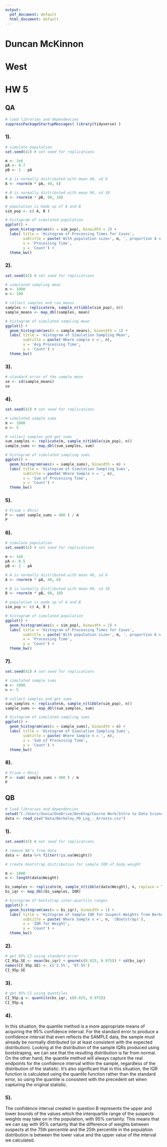 ```yaml
---
output:
  pdf_document: default
  html_document: default
---
```

# Duncan McKinnon
# West
# HW 5

## QA

```r
# load libraries and dependencies
suppressPackageStartupMessages( library(tidyverse) )
```


### 1).

```r
# simulate population
set.seed(42) # set seed for replications

m <- 1e6
pA <- 0.7
pB <- 1 - pA

# A is normally distributed with mean 40, sd 6
A <- rnorm(m * pA, 40, 6)

# B is normally distributed with mean 90, sd 10
B <- rnorm(m * pB, 90, 10)

# population is made up of A and B
sim_pop <- c( A, B )

# histogram of simulated population
ggplot() +
  geom_histogram(aes(x = sim_pop), binwidth = 2) +
  labs( title = 'Histogram of Processing Times for Cases',
        subtitle = paste('With population size=', m, ', proportion A =', pA, ', proportion B =', pB), 
        x = 'Processing Time',
        y = 'Count') +
  theme_bw()

```

### 2).

```r
set.seed(42) # set seed for replications

# simulated sampling mean 
m <- 1000
n <- 100

# collect samples and run means
samples <- replicate(m, sample_n(tibble(sim_pop), n))
sample_means <- map_dbl(samples, mean)

# histogram of simulated sampling mean
ggplot() +
  geom_histogram(aes(x = sample_means), binwidth = 1) +
  labs( title = 'Histogram of Simulation Sampling Mean',
        subtitle = paste('Where sample n =', n),
        x = 'Avg Processing Time',
        y = 'Count') +
  theme_bw()
```

### 3).

```r
# standard error of the sample mean
se <- sd(sample_means)
se
```

### 4).

```r
set.seed(42) # set seed for replications

# simulated sample sums
m <- 1000
n <- 5

# collect samples and get sums
sum_samples <- replicate(m, sample_n(tibble(sim_pop), n))
sample_sums <- map_dbl(sum_samples, sum)

# histogram of simulated sampling sums
ggplot() +
  geom_histogram(aes(x = sample_sums), binwidth = n) +
  labs( title = 'Histogram of Simulation Sampling Sums',
        subtitle = paste('Where Sample n = ', n),
        x = 'Sum of Processing Time',
        y = 'Count') +
  theme_bw()
```

### 5).

```r
# P(sum > 8hrs)
P <- sum( sample_sums > 480 ) / m
P
```

### 6).

```r
# simulate population
set.seed(42) # set seed for replications

m <- 1e6
pA <- 0.5
pB <- 1 - pA

# A is normally distributed with mean 40, sd 6
A <- rnorm(m * pA, 40, 6)

# B is normally distributed with mean 90, sd 10
B <- rnorm(m * pB, 90, 10)

# population is made up of A and B
sim_pop <- c( A, B )

# histogram of simulated population
ggplot() +
  geom_histogram(aes(x = sim_pop), binwidth = 2) +
  labs( title = 'Histogram of Processing Times for Cases',
        subtitle = paste('With population size=', m, ', proportion A =', pA, ', proportion B =', pB), 
        x = 'Processing Time',
        y = 'Count') +
  theme_bw()
```

### 7).

```r
set.seed(42) # set seed for replications

# simulated sample sums
m <- 1000
n <- 5

# collect samples and get sums
sum_samples <- replicate(m, sample_n(tibble(sim_pop), n))
sample_sums <- map_dbl(sum_samples, sum)

# histogram of simulated sampling sums
ggplot() +
  geom_histogram(aes(x = sample_sums), binwidth = n) +
  labs( title = 'Histogram of Simulation Sampling Sums',
        subtitle = paste('Where Sample n = ', n),
        x = 'Sum of Processing Time',
        y = 'Count') +
  theme_bw()
```

### 8).

```r
# P(sum > 8hrs)
P <- sum( sample_sums > 480 ) / m
P
```


## QB

```r
# load libraries and dependencies
setwd("C:/Users/dunca/OneDrive/Desktop/Course Work/Intro to Data Science")
data <- read_csv("Data/Berkeley_PD_Log_-_Arrests.csv")
```

### 1).

```r
set.seed(42) # set seed for replications

# remove NA's from data
data <- data %>% filter(!is.na(Weight))

# create bootstrap distribution for sample IQR of body weight

m <- 1000
n <- length(data$Weight)

bs_samples <- replicate(m, sample_n(tibble(data$Weight), n, replace = TRUE))
bs_iqr <- map_dbl(bs_samples, IQR)

# histogram of bootstrap inter-quartile ranges
ggplot() +
  geom_histogram(aes(x = bs_iqr), binwidth = 1) +
  labs( title = 'Histogram of Sample IQR for Suspect Weights from Berkeley PD Arrests',
        subtitle = paste('Where Sample n =', n, '(Bootstrap)'),
        x = 'IQR for Weight',
        y = 'Count') +
  theme_bw()
```

### 2).

```r
# get 95% CI using standard error
CI_95p.SE <- mean(bs_iqr) + qnorm(c(0.025, 0.975)) * sd(bs_iqr)
names(CI_95p.SE) <- c('2.5%', '97.5%')
CI_95p.SE
```

### 3).

```r
# get 95% CI using quantiles
CI_95p.q <- quantile(bs_iqr, c(0.025, 0.975))
CI_95p.q
```

### 4).

In this situation, the quantile method is a more appropriate means of acquiring the 95% confidence interval.  For the standard error to produce a confidence interval that even reflects the SAMPLE data, the sample must already be normally distributed (or at least consistent with the expected distribution).  Looking at the distribution of the sample IQRs produced using bootstraping, we can see that the resulting distribution is far from normal.  On the other hand, the quantile method will always capture the real endpoints for the confidence interval within the sample, regardless of the distribution of the statistic.  It's also significant that in this situation, the IQR function is calculated using the quantile function rather than the standard error, so using the quantile is consistent with the precedent set when capturing the original statistic.

### 5).

The confidence interval created in question B represents the upper and lower bounds of the values which the interquartile range of the suspects weights may take on in the population, with 95% certainty.  This means that we can say with 95% certainty that the difference of weights between suspects at the 75th percentile and the 25th percentile in the population distribution is between the lower value and the upper value of the interval we calculated.

